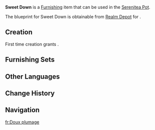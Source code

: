 {{Furnishing Infobox
|id             = 373218
|image          = Item Sweet Down.png
|category       = Landscape
|subcategory    = Terrace
|quality        = 3
|adeptal_energy = 60
|load           = 285
|reduced_load   = 211
|description    = Large plant pots found throughout Natlan that house a rosette-shaped herb. Their most notable feature is their succulent, sap-filled leaves. Legend has it that if the flower stalk is cut before the plant blooms, one can extract its sweet nectar. Through fermentation and distillation, this liquid can be made into a potent spirit, fiery as a Qucusaur's flames. Hence why, among connoisseurs of fine liquor, this plant has earned itself the affectionate nickname "Sweet Down."
|mention        = <!--Character 1;Character2 -->
|interaction    = 
|blueprint      = Realm Depot
|source1        = 
}}
'''Sweet Down''' is a [[Furnishing]] item that can be used in the [[Serenitea Pot]].

The blueprint for Sweet Down is obtainable from [[Realm Depot]] for {{Item|Realm Currency|30|x=160}}.

==Creation==
First time creation grants {{Item|Trust|24|x=60}}.
{{Recipe
|type = Creation
|time = 14h
|Iron Chunk = 4
|White Iron Chunk = 4
|sort = Iron Chunk;White Iron Chunk
}}

==Furnishing Sets==
{{Craft Usage}}

==Other Languages==
{{Other Languages
|en       = Sweet Down
|zhs      = 「甘醇的绒羽」
|zhs_rm   = 
|zht      = 「甘醇的絨羽」
|zht_rm   = 
|zh_tl    = 
|ja       = 「甘醇な羽毛」
|ja_rm    = 
|ja_tl    = 
|ko       = 「향기로운 깃털」
|ko_tl    = 
|es       = Pluma dulce
|es_tl    = Sweet Feather
|fr       = Doux plumage
|fr_tl    = Soft Plumage
|ru       = Сладкое перо
|ru_tl    = 
|th       = "ขนปุยหวานละมุน"
|th_rm    = 
|th_tl    = 
|vi       = Lông Vũ Ngọt Ngào
|vi_tl    = 
|de       = „Süße Daunen“
|de_tl    = 
|id       = Sayap Manis
|id_tl    = 
|pt       = Plumagem Suave e Doce
|pt_tl    = 
|tr       = Tatlı Ateş
|tr_tl    = 
|it       = Dolcepiuma
|it_tl    = 
}}

==Change History==
{{Change History|5.3}}

==Navigation==
{{Furnishing Navbox|exterior}}

[[fr:Doux plumage]]